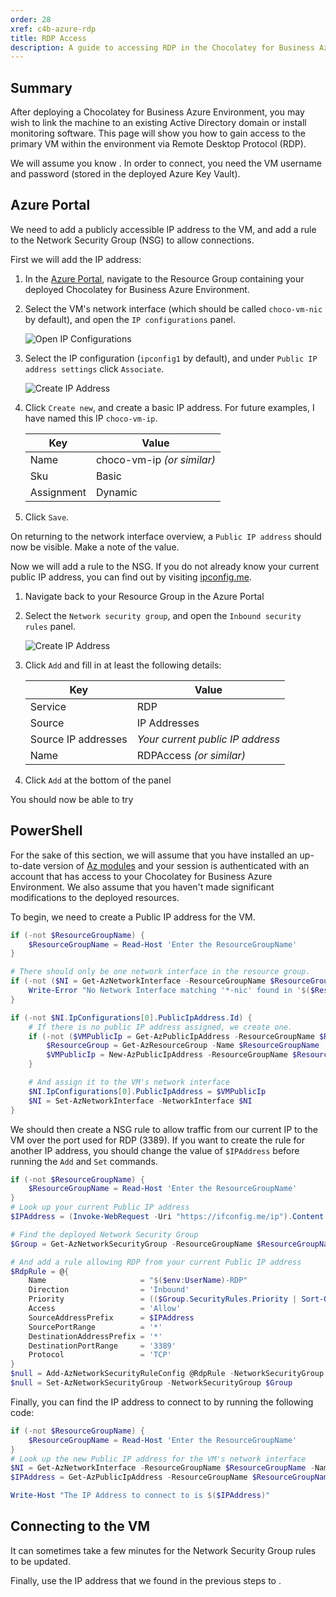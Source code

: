 ```yaml
---
order: 28
xref: c4b-azure-rdp
title: RDP Access
description: A guide to accessing RDP in the Chocolatey for Business Azure Environment
---
```


## Summary

After deploying a Chocolatey for Business Azure Environment, you may wish to link the machine to an existing Active Directory domain or install monitoring software. This page will show you how to gain access to the primary VM within the environment via Remote Desktop Protocol (RDP).

We will assume you know <Xref title="how to retrieve passwords from your environment" value="c4b-azure" anchor="accessing-services" />. In order to connect, you need the VM username and password (stored in the deployed Azure Key Vault).

## Azure Portal

We need to add a publicly accessible IP address to the VM, and add a rule to the Network Security Group (NSG) to allow connections.

First we will add the IP address:

1. In the [Azure Portal](https://portal.azure.com), navigate to the Resource Group containing your deployed Chocolatey for Business Azure Environment.
1. Select the VM's network interface (which should be called `choco-vm-nic` by default), and open the `IP configurations` panel.

    ![Open IP Configurations](https://img.chocolatey.org/docs/c4b/Rdp-IpConfiguration.png)

1. Select the IP configuration (`ipconfig1` by default), and under `Public IP address settings` click `Associate`.

    ![Create IP Address](https://img.chocolatey.org/docs/c4b/Rdp-IpCreation.png)

1. Click `Create new`, and create a basic IP address. For future examples, I have named this IP `choco-vm-ip`.

    | Key                 | Value                            |
    | ------------------- | -------------------------------- |
    | Name                | choco-vm-ip _(or similar)_       |
    | Sku                 | Basic                            |
    | Assignment          | Dynamic                          |
1. Click `Save`.

On returning to the network interface overview, a `Public IP address` should now be visible. Make a note of the value.

Now we will add a rule to the NSG. If you do not already know your current public IP address, you can find out by visiting [ipconfig.me](https://ifconfig.me/ip).

1. Navigate back to your Resource Group in the Azure Portal
1. Select the `Network security group`, and open the `Inbound security rules` panel.

    ![Create IP Address](https://img.chocolatey.org/docs/c4b/Rdp-NsgRuleAddition.png)

1. Click `Add` and fill in at least the following details:

    | Key                 | Value                            |
    | ------------------- | -------------------------------- |
    | Service             | RDP                              |
    | Source              | IP Addresses                     |
    | Source IP addresses | _Your current public IP address_ |
    | Name                | RDPAccess _(or similar)_         |
1. Click `Add` at the bottom of the panel

You should now be able to try <Xref title="Connecting to the VM" value="c4b-azure-rdp" anchor="connecting-to-the-vm" />

## PowerShell

For the sake of this section, we will assume that you have installed an up-to-date version of [Az modules](https://www.powershellgallery.com/packages/Az) and your session is authenticated with an account that has access to your Chocolatey for Business Azure Environment. We also assume that you haven't made significant modifications to the deployed resources.

To begin, we need to create a Public IP address for the VM.

```powershell
if (-not $ResourceGroupName) {
    $ResourceGroupName = Read-Host 'Enter the ResourceGroupName'
}

# There should only be one network interface in the resource group.
if (-not ($NI = Get-AzNetworkInterface -ResourceGroupName $ResourceGroupName -Name *-nic)) {
    Write-Error "No Network Interface matching '*-nic' found in '$($ResourceGroupName)'. Please ensure deployment is complete."
}

if (-not $NI.IpConfigurations[0].PublicIpAddress.Id) {
    # If there is no public IP address assigned, we create one.
    if (-not ($VMPublicIp = Get-AzPublicIpAddress -ResourceGroupName $ResourceGroupName -Name 'TempIP')) {
        $ResourceGroup = Get-AzResourceGroup -Name $ResourceGroupName
        $VMPublicIp = New-AzPublicIpAddress -ResourceGroupName $ResourceGroupName -Name 'TempIP' -Location $ResourceGroup.Location -AllocationMethod Dynamic
    }

    # And assign it to the VM's network interface
    $NI.IpConfigurations[0].PublicIpAddress = $VMPublicIp
    $NI = Set-AzNetworkInterface -NetworkInterface $NI
}
```

We should then create a NSG rule to allow traffic from our current IP to the VM over the port used for RDP (3389). If you want to create the rule for another IP address, you should change the value of `$IPAddress` before running the `Add` and `Set` commands.

```powershell
if (-not $ResourceGroupName) {
    $ResourceGroupName = Read-Host 'Enter the ResourceGroupName'
}
# Look up your current Public IP address
$IPAddress = (Invoke-WebRequest -Uri "https://ifconfig.me/ip").Content

# Find the deployed Network Security Group
$Group = Get-AzNetworkSecurityGroup -ResourceGroupName $ResourceGroupName

# And add a rule allowing RDP from your current Public IP address
$RdpRule = @{
    Name                     = "$($env:UserName)-RDP"
    Direction                = 'Inbound'
    Priority                 = (($Group.SecurityRules.Priority | Sort-Object)[0] - 1)
    Access                   = 'Allow'
    SourceAddressPrefix      = $IPAddress
    SourcePortRange          = '*'
    DestinationAddressPrefix = '*'
    DestinationPortRange     = '3389'
    Protocol                 = 'TCP'
}
$null = Add-AzNetworkSecurityRuleConfig @RdpRule -NetworkSecurityGroup $Group
$null = Set-AzNetworkSecurityGroup -NetworkSecurityGroup $Group
```

Finally, you can find the IP address to connect to by running the following code:

```powershell
if (-not $ResourceGroupName) {
    $ResourceGroupName = Read-Host 'Enter the ResourceGroupName'
}
# Look up the new Public IP address for the VM's network interface
$NI = Get-AzNetworkInterface -ResourceGroupName $ResourceGroupName -Name *-nic
$IPAddress = Get-AzPublicIpAddress -ResourceGroupName $ResourceGroupName -Name $NI.IpConfigurations.PublicIpAddress.Id.Split('/')[-1].IPAddress

Write-Host "The IP Address to connect to is $($IPAddress)"
```

## Connecting to the VM

<Callout type="info">
    It can sometimes take a few minutes for the Network Security Group rules to be updated.
</Callout>

Finally, use the IP address that we found in the previous steps to <Xref title="connect to the VM](https://docs.microsoft.com/en-us/azure/virtual-machines/windows/connect-logon) using the IP address you procured in the previous steps, using [the credential from the Azure Key Vault" value="c4b-azure" anchor="accessing-services" />.

